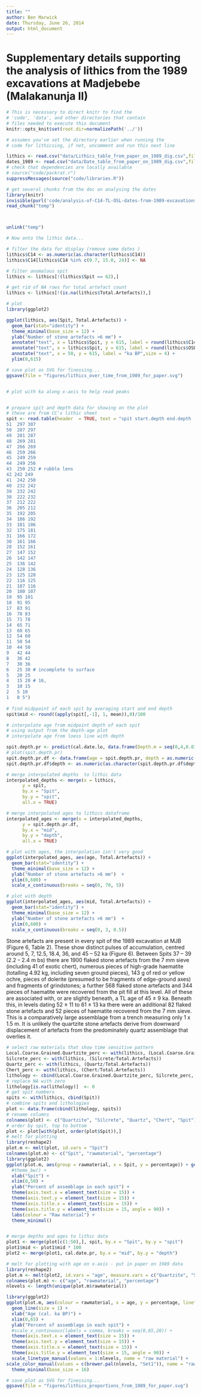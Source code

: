 ```yaml
---
title: ""
author: Ben Marwick
date: Thursday, June 26, 2014
output: html_document
---
```


# Supplementary details supporting the analysis of lithics from the 1989 excavations at Madjebebe (Malakanunja II)

```r
# This is necessary to direct knitr to find the 
# 'code', 'data', and other directories that contain
# files needed to execute this document
knitr::opts_knit$set(root.dir=normalizePath('../'))
```


```r
# assumes you've set the directory earlier when running the
# code for lithicsing, if not, uncomment and run this next line

lithics <- read.csv("data/Lithics_table_from_paper_on_1989_dig.csv",fileEncoding="latin1")
dates_1989 <- read.csv("data/Date_table_from_paper_on_1989_dig.csv",fileEncoding="latin1")
# check that dependencies are locally available
# source("code/packrat.r")
suppressMessages(source("code/libraries.R"))
```


```r
# get several chunks from the doc on analysing the dates
library(knitr)
invisible(purl('code/analysis-of-C14-TL-OSL-dates-from-1989-excavations.Rmd', output="temp", quiet=TRUE))
read_chunk("temp")
```

```r
```

```r
```

```r
unlink("temp")
```


```r
# Now onto the lithic data...

# filter the data for display (remove some dates )
lithics$C14 <- as.numeric(as.character(lithics$C14))
lithics$C14[lithics$C14 %in% c(0.7, 15.0, 24)] <- NA

# filter anomalous spit
lithics <- lithics[!(lithics$Spit == 62),]

# get rid of NA rows for total artefact count
lithics <- lithics[!(is.na(lithics$Total.Artefacts)),]
```


```r
# plot
library(ggplot2)

ggplot(lithics, aes(Spit, Total.Artefacts)) +
  geom_bar(stat="identity") +
  theme_minimal(base_size = 12) +
  ylab("Number of stone artefacts >6 mm") +
  annotate("text", x = lithics$Spit, y = 615, label = round(lithics$C14, 0), size = 4) +
  annotate("text", x = lithics$Spit, y = 615, label = round(lithics$OSL, 0), colour = "red", fontface="bold.italic", size = 4) +
  annotate("text", x = 50, y = 615, label = "ka BP",size = 4) +
  ylim(0,615)

# save plot as SVG for finessing...
ggsave(file = "figures/lithics_over_time_from_1989_for_paper.svg")


# plot with ka along x-axis to help read peaks


# prepare spit and depth data for showing on the plot
# these are from CC's lithic sheet
spit <- read.table(header  = TRUE, text = "spit start.depth end.depth
51  297 307
50  287 297
49	281 287
48	269 281
47	266 269
46	259 266
45	249 259
44	249 256
43	250 252 # rubble lens
42 242 249
41	242 250
40	232 242
39	232 242
38	222 232
37	212 222
36	205 212
35	192 205
34	186 192
33	181 186
32	175 181
31	166 172
30	161 166
28	152 161
27	147 152
26	142 147
25	136 142
24	128 136
23	125 128
22	116 125
21	107 116
20	100 107
19	95 101
18	91 95
17	83 91
16	78 83
15	71 78
14	65 71
13	60 65
12	54 60
11	50 54
10	44 50
9	42 44
8	36 42
7	30 36
6	25 30 # incomplete to surface
5	20 25
4	15 20 # 16, 
3	10 15 
2	5 10
1	0 5")
 
# find midppoint of each spit by averaging start and end depth
spit$mid <- round((apply(spit[,-1], 1, mean)),0)/100

# interpolate age from midpoint depth of each spit
# using output from the depth-age plot
# interpolate age from loess line with depth

spit.depth.pr <- predict(cal.date.lo, data.frame(Depth.m = seq(0,4,0.01)))
# plot(spit.depth.pr)
spit.depth.pr.df <- data.frame(age = spit.depth.pr, depth = as.numeric(names(spit.depth.pr))/100)
spit.depth.pr.df$depth <- as.numeric(as.character(spit.depth.pr.df$depth))

# merge interpolated depths  to lithic data
interpolated_depths <- merge(x = lithics, 
      y = spit, 
      by.x = "Spit", 
      by.y = "spit",
      all.x = TRUE)

# merge interpolated ages to lithics dataframe
interpolated_ages <- merge(x = interpolated_depths, 
      y = spit.depth.pr.df, 
      by.x = "mid", 
      by.y = "depth",
      all.x = TRUE)

# plot with ages, the interpolation isn't very good
ggplot(interpolated_ages, aes(age, Total.Artefacts)) +
  geom_bar(stat="identity") +
  theme_minimal(base_size = 12) +
  ylab("Number of stone artefacts >6 mm")  +
  ylim(0,600) +
  scale_x_continuous(breaks = seq(0, 70, 5))

# plot with depth
ggplot(interpolated_ages, aes(mid, Total.Artefacts)) +
  geom_bar(stat="identity") +
  theme_minimal(base_size = 12) +
  ylab("Number of stone artefacts >6 mm")  +
  ylim(0,600) +
  scale_x_continuous(breaks = seq(0, 3, 0.5))


```

Stone artefacts are present in every spit of the 1989 excavation at MJB (Figure 6, Table 2). These show distinct pulses of accumulation, centred around 5, 7, 12.5, 18.4, 36, and 45 – 52 ka (Figure 6). Between Spits 37 – 39 (2.2 – 2.4 m bs) there are 1900 flaked stone artefacts from the 7 mm sieve (including 41 of exotic chert), numerous pieces of high-grade haematite (totalling 4.92 kg, including seven ground pieces), 143 g of red or yellow ochre, pieces of dolerite (presumed to be fragments of edge-ground axes) and fragments of grindstones; a further 568 flaked stone artefacts and 344 pieces of haematite were recovered from the pit fill at this level. All of these are associated with, or are slightly beneath, a TL age of 45 ± 9 ka. Beneath this, in levels dating 52 ± 11 to 61 ± 13 ka there were an additional 82 flaked stone artefacts and 52 pieces of haematite recovered from the 7 mm sieve. This is a comparatively large assemblage from a trench measuring only 1 x 1.5 m. It is unlikely the quartzite stone artefacts derive from downward displacement of artefacts from the predominately quartz assemblage that overlies it.  

```r
# select raw materials that show time sensitive pattern
Local.Coarse.Grained.Quartzite_perc <- with(lithics, (Local.Coarse.Grained.Quartzite/Total.Artefacts))
Silcrete_perc <- with(lithics, (Silcrete/Total.Artefacts))
Quartz_perc <- with(lithics, (Quartz/Total.Artefacts))
Chert_perc <- with(lithics, (Chert/Total.Artefacts))
lithology <- cbind(Local.Coarse.Grained.Quartzite_perc, Silcrete_perc, Quartz_perc, Chert_perc)
# replace NA with zero
lithology[is.na(lithology)]  <- 0
# get spit numbers
spits <- with(lithics, cbind(Spit))
# combine spits and lithologies
plot <- data.frame(cbind(lithology, spits))
# rename columns
colnames(plot) <- c("Quartzite", "Silcrete", "Quartz", "Chert", "Spit")
# order by spit, top to bottom
plot <- plot[with(plot, order(plot$Spit)),]
# melt for plotting
library(reshape2)
plot.m <- melt(plot, id.vars = "Spit")
colnames(plot.m) <- c("Spit", "rawmaterial", "percentage")
library(ggplot2)
ggplot(plot.m, aes(group = rawmaterial, x = Spit, y = percentage)) + geom_line(aes(colour = rawmaterial), size = 1) +
  #theme_bw() +
  xlab("Spit") +
  xlim(0,50) + 
  ylab("Percent of assemblage in each spit") +
  theme(axis.text.x = element_text(size = 15)) + 
  theme(axis.text.y = element_text(size = 15)) +
  theme(axis.title.x = element_text(size = 15)) +
  theme(axis.title.y = element_text(size = 15, angle = 90)) +
  labs(colour = "Raw material") +
  theme_minimal()


# merge depths and ages to lithic data
plot1 <- merge(plot[c(1:50),], spit, by.x = "Spit", by.y = "spit")
plot1$mid <- plot1$mid * 100
plot2 <- merge(plot1, cal.date.pr, by.x = "mid", by.y = "depth")

# melt for plotting with age on x-axis - put in paper on 1989 data
library(reshape2)
plot.m <- melt(plot2, id.vars = "age", measure.vars = c("Quartzite", "Silcrete", "Quartz", "Chert"))
colnames(plot.m) <- c("age", "rawmaterial", "percentage")
nlevels <- length(unique(plot.m$rawmaterial))

library(ggplot2)
ggplot(plot.m, aes(colour = rawmaterial, x = age, y = percentage, linetype = rawmaterial)) + 
  geom_line(size = 1) +
  xlab("Age (cal. ka BP)") +
  xlim(0,65) + 
  ylab("Percent of assemblage in each spit") +
  #scale_x_continuous(labels = comma, breaks = seq(0,65,20)) +
  theme(axis.text.x = element_text(size = 15)) + 
  theme(axis.text.y = element_text(size = 15)) +
  theme(axis.title.x = element_text(size = 15)) +
  theme(axis.title.y = element_text(size = 15, angle = 90)) +
  scale_linetype_manual(values = 1:nlevels, name = "raw material") +
scale_color_manual(values = c(brewer.pal(nlevels, "Set1")), name = "raw material") + 
  theme_minimal(base_size = 16)

# save plot as SVG for finessing...
ggsave(file = "figures/lithics_proportions_from_1989_for_paper.svg")
```
